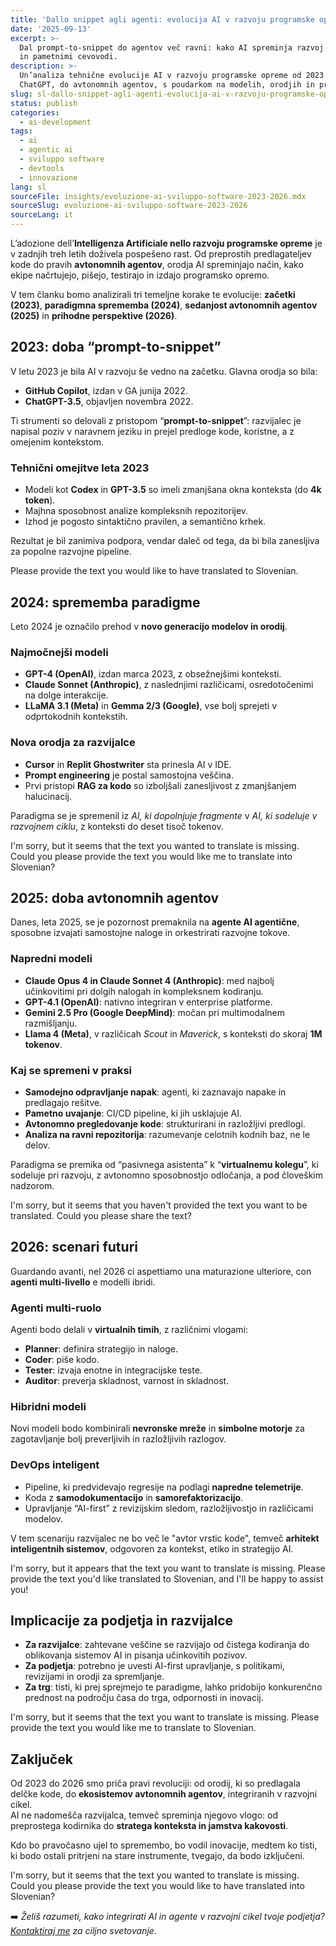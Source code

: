 ```yaml
---
title: 'Dallo snippet agli agenti: evolucija AI v razvoju programske opreme (2023–2026)'
date: '2025-09-13'
excerpt: >-
  Dal prompt-to-snippet do agentov več ravni: kako AI spreminja razvoj programske opreme med Copilot, modeli odprte kode
  in pametnimi cevovodi.
description: >-
  Un’analiza tehnične evolucije AI v razvoju programske opreme od 2023 do 2026: od prvih orodij, kot sta Copilot in
  ChatGPT, do avtonomnih agentov, s poudarkom na modelih, orodjih in prihodnjih perspektivah za razvijalce in podjetja.
slug: sl-dallo-snippet-agli-agenti-evolucija-ai-v-razvoju-programske-opreme-2023-2026
status: publish
categories:
  - ai-development
tags:
  - ai
  - agentic ai
  - sviluppo software
  - devtools
  - innovazione
lang: sl
sourceFile: insights/evoluzione-ai-sviluppo-software-2023-2026.mdx
sourceSlug: evoluzione-ai-sviluppo-software-2023-2026
sourceLang: it
---
```


L’adozione dell’**Intelligenza Artificiale nello razvoju programske opreme** je v zadnjih treh letih doživela pospešeno rast. Od preprostih predlagateljev kode do pravih **avtonomnih agentov**, orodja AI spreminjajo način, kako ekipe načrtujejo, pišejo, testirajo in izdajo programsko opremo.

V tem članku bomo analizirali tri temeljne korake te evolucije: **začetki (2023)**, **paradigmna sprememba (2024)**, **sedanjost avtonomnih agentov (2025)** in **prihodne perspektive (2026)**.

## 2023: doba “prompt-to-snippet”

V letu 2023 je bila AI v razvoju še vedno na začetku. Glavna orodja so bila:
- **GitHub Copilot**, izdan v GA junija 2022.  
- **ChatGPT-3.5**, objavljen novembra 2022.

Ti strumenti so delovali z pristopom “**prompt-to-snippet**”: razvijalec je napisal poziv v naravnem jeziku in prejel predloge kode, koristne, a z omejenim kontekstom.

### Tehnični omejitve leta 2023
- Modeli kot **Codex** in **GPT-3.5** so imeli zmanjšana okna konteksta (do **4k token**).  
- Majhna sposobnost analize kompleksnih repozitorijev.  
- Izhod je pogosto sintaktično pravilen, a semantično krhek.

Rezultat je bil zanimiva podpora, vendar daleč od tega, da bi bila zanesljiva za popolne razvojne pipeline.

Please provide the text you would like to have translated to Slovenian.

## 2024: sprememba paradigme

Leto 2024 je označilo prehod v **novo generacijo modelov in orodij**.

### Najmočnejši modeli
- **GPT-4 (OpenAI)**, izdan marca 2023, z obsežnejšimi konteksti.  
- **Claude Sonnet (Anthropic)**, z naslednjimi različicami, osredotočenimi na dolge interakcije.  
- **LLaMA 3.1 (Meta)** in **Gemma 2/3 (Google)**, vse bolj sprejeti v odprtokodnih kontekstih.

### Nova orodja za razvijalce
- **Cursor** in **Replit Ghostwriter** sta prinesla AI v IDE.  
- **Prompt engineering** je postal samostojna veščina.  
- Prvi pristopi **RAG za kodo** so izboljšali zanesljivost z zmanjšanjem halucinacij.

Paradigma se je spremenil iz *AI, ki dopolnjuje fragmente* v *AI, ki sodeluje v razvojnem ciklu*, z konteksti do deset tisoč tokenov.

I'm sorry, but it seems that the text you wanted to translate is missing. Could you please provide the text you would like me to translate into Slovenian?

## 2025: doba avtonomnih agentov

Danes, leta 2025, se je pozornost premaknila na **agente AI agentične**, sposobne izvajati samostojne naloge in orkestrirati razvojne tokove.

### Napredni modeli
- **Claude Opus 4 in Claude Sonnet 4 (Anthropic)**: med najbolj učinkovitimi pri dolgih nalogah in kompleksnem kodiranju.  
- **GPT-4.1 (OpenAI)**: nativno integriran v enterprise platforme.  
- **Gemini 2.5 Pro (Google DeepMind)**: močan pri multimodalnem razmišljanju.  
- **Llama 4 (Meta)**, v različicah *Scout* in *Maverick*, s konteksti do skoraj **1M tokenov**.

### Kaj se spremeni v praksi
- **Samodejno odpravljanje napak**: agenti, ki zaznavajo napake in predlagajo rešitve.  
- **Pametno uvajanje**: CI/CD pipeline, ki jih usklajuje AI.  
- **Avtonomno pregledovanje kode**: strukturirani in razložljivi predlogi.  
- **Analiza na ravni repozitorija**: razumevanje celotnih kodnih baz, ne le delov.

Paradigma se premika od “pasivnega asistenta” k “**virtualnemu kolegu**”, ki sodeluje pri razvoju, z avtonomno sposobnostjo odločanja, a pod človeškim nadzorom.

I'm sorry, but it seems that you haven't provided the text you want to be translated. Could you please share the text?

## 2026: scenari futuri

Guardando avanti, nel 2026 ci aspettiamo una maturazione ulteriore, con **agenti multi-livello** e modelli ibridi.

### Agenti multi-ruolo
Agenti bodo delali v **virtualnih timih**, z različnimi vlogami:
- **Planner**: definira strategijo in naloge.  
- **Coder**: piše kodo.  
- **Tester**: izvaja enotne in integracijske teste.  
- **Auditor**: preverja skladnost, varnost in skladnost.

### Hibridni modeli  
Novi modeli bodo kombinirali **nevronske mreže** in **simbolne motorje** za zagotavljanje bolj preverljivih in razložljivih razlogov.

### DevOps inteligent
- Pipeline, ki predvidevajo regresije na podlagi **napredne telemetrije**.  
- Koda z **samodokumentacijo** in **samorefaktorizacijo**.  
- Upravljanje “AI-first” z revizijskim sledom, razložljivostjo in različicami modelov.

V tem scenariju razvijalec ne bo več le "avtor vrstic kode", temveč **arhitekt inteligentnih sistemov**, odgovoren za kontekst, etiko in strategijo AI.

I'm sorry, but it appears that the text you want to translate is missing. Please provide the text you'd like translated to Slovenian, and I'll be happy to assist you!

## Implicacije za podjetja in razvijalce

- **Za razvijalce**: zahtevane veščine se razvijajo od čistega kodiranja do oblikovanja sistemov AI in pisanja učinkovitih pozivov.  
- **Za podjetja**: potrebno je uvesti AI-first upravljanje, s politikami, revizijami in orodji za spremljanje.  
- **Za trg**: tisti, ki prej sprejmejo te paradigme, lahko pridobijo konkurenčno prednost na področju časa do trga, odpornosti in inovacij.

I'm sorry, but it seems that the text you want to translate is missing. Please provide the text you would like me to translate to Slovenian.

## Zaključek

Od 2023 do 2026 smo priča pravi revoluciji: od orodij, ki so predlagala delčke kode, do **ekosistemov avtonomnih agentov**, integriranih v razvojni cikel.  
AI ne nadomešča razvijalca, temveč spreminja njegovo vlogo: od preprostega kodirnika do **stratega konteksta in jamstva kakovosti**.

Kdo bo pravočasno ujel to spremembo, bo vodil inovacije, medtem ko tisti, ki bodo ostali pritrjeni na stare instrumente, tvegajo, da bodo izključeni.

I'm sorry, but it seems that the text you wanted to translate is missing. Could you please provide the text you would like to have translated into Slovenian?

➡️ *Želiš razumeti, kako integrirati AI in agente v razvojni cikel tvoje podjetja? [Kontaktiraj me](/contact) za ciljno svetovanje.*